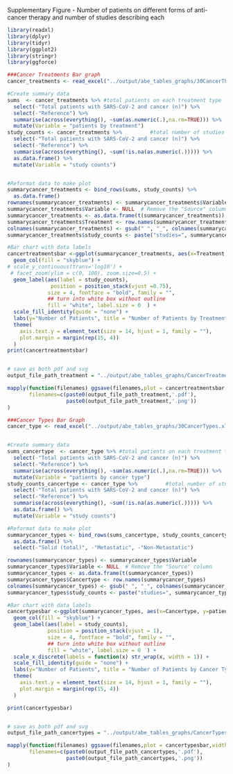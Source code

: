 Supplementary Figure  - Number of patients on different forms of anti-cancer therapy and number of studies describing each

```{r}
library(readxl)
library(dplyr)
library(tidyr)
library(ggplot2)
library(stringr)
library(ggforce)
```

```{r}

###Cancer Treatments Bar graph
cancer_treatments <- read_excel("../output/abe_tables_graphs/30CancerTherapies.xlsx")

#Create summary data
sums  <- cancer_treatments %>% #total patients on each treatment type 
  select(-"Total patients with SARS-CoV-2 and cancer (n)") %>%
  select(-"Reference") %>%
  summarise(across(everything(), ~sum(as.numeric(.),na.rm=TRUE))) %>%
  mutate(Variable = "patients by treatment")
study_counts <- cancer_treatments %>%         #total number of studies 
  select(-"Total patients with SARS-CoV-2 and cancer (n)") %>%
  select(-"Reference") %>%
  summarise(across(everything(), ~sum(!is.na(as.numeric(.))))) %>%
  as.data.frame() %>%
  mutate(Variable = "study counts")


#Reformat data to make plot 
summarycancer_treatments <- bind_rows(sums, study_counts) %>%
  as.data.frame()
rownames(summarycancer_treatments) <- summarycancer_treatments$Variable
summarycancer_treatments$Variable <- NULL  # Remove the "Source" column
summarycancer_treatments <- as.data.frame(t(summarycancer_treatments))
summarycancer_treatments$Treatment <- row.names(summarycancer_treatments)
colnames(summarycancer_treatments) <- gsub(" ", "_", colnames(summarycancer_treatments))
summarycancer_treatments$study_counts <- paste("studies=", summarycancer_treatments$study_counts)

#Bar chart with data labels
cancertreatmentsbar <-ggplot(summarycancer_treatments, aes(x=Treatment, y=patients_by_treatment)) + 
  geom_col(fill = "skyblue") + 
# scale_y_continuous(trans='log10') +
 # facet_zoom(ylim = c(0, 100), zoom.size=0.5) +
  geom_label(aes(label = study_counts),
              position = position_stack(vjust =0.75),
             size = 4, fontface = "bold", family = "",
             ## turn into white box without outline
             fill = "white", label.size = 0  ) +
  scale_fill_identity(guide = "none") +
  labs(y="Number of Patients", title = "Number of Patients by Treatment Type") +
  theme(
    axis.text.y = element_text(size = 14, hjust = 1, family = ""),
    plot.margin = margin(rep(15, 4)) 
  )
print(cancertreatmentsbar)


# save as both pdf and svg
output_file_path_treatment = "../output/abe_tables_graphs/CancerTreatmentsBar"

mapply(function(filenames) ggsave(filenames,plot = cancertreatmentsbar,width = 25, height = 12,scale=1,dpi=1200),
       filenames=c(paste0(output_file_path_treatment,'.pdf'),
                   paste0(output_file_path_treatment,'.png'))
)

###Cancer Types Bar Graph
cancer_type <- read_excel("../output/abe_tables_graphs/30CancerTypes.xlsx")


#Create summary data
sums_cancertype  <- cancer_type %>% #total patients on each treatment type 
  select(-"Total patients with SARS-CoV-2 and cancer (n)") %>%
  select(-"Reference") %>%
  summarise(across(everything(), ~sum(as.numeric(.),na.rm=TRUE))) %>%
  mutate(Variable = "patients by cancer type")
study_counts_cancertype <- cancer_type %>%         #total number of studies 
  select(-"Total patients with SARS-CoV-2 and cancer (n)") %>%
  select(-"Reference") %>%
  summarise(across(everything(), ~sum(!is.na(as.numeric(.))))) %>%
  as.data.frame() %>%
  mutate(Variable = "study counts")

#Reformat data to make plot 
summarycancer_types <- bind_rows(sums_cancertype, study_counts_cancertype) %>%
  as.data.frame() %>%
  select(-"Solid (total)", -"Metastatic", -"Non-Metastatic")

rownames(summarycancer_types) <- summarycancer_types$Variable
summarycancer_types$Variable <- NULL  # Remove the "Source" column
summarycancer_types <- as.data.frame(t(summarycancer_types))
summarycancer_types$Cancertype <- row.names(summarycancer_types)
colnames(summarycancer_types) <- gsub(" ", "_", colnames(summarycancer_types))
summarycancer_types$study_counts <- paste("studies=", summarycancer_types$study_counts)

#Bar chart with data labels
cancertypesbar <-ggplot(summarycancer_types, aes(x=Cancertype, y=patients_by_cancer_type)) + 
  geom_col(fill = "skyblue") + 
  geom_label(aes(label = study_counts),
             position = position_stack(vjust = 1),
             size = 4, fontface = "bold", family = "",
             ## turn into white box without outline
             fill = "white", label.size = 0  ) +
  scale_x_discrete(labels = function(x) str_wrap(x, width = 1)) +
  scale_fill_identity(guide = "none") +
  labs(y="Number of Patients", title = "Number of Patients by Cancer Type", x="Cancer Type") +
  theme(
    axis.text.y = element_text(size = 14, hjust = 1, family = ""),
    plot.margin = margin(rep(15, 4))
  )

print(cancertypesbar)


# save as both pdf and svg
output_file_path_cancertypes = "../output/abe_tables_graphs/CancerTypesBar"

mapply(function(filenames) ggsave(filenames,plot = cancertypesbar,width = 25, height = 12,scale=1,dpi=1200),
       filenames=c(paste0(output_file_path_cancertypes,'.pdf'),
                   paste0(output_file_path_cancertypes,'.png'))
)
``` 
